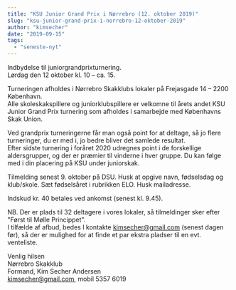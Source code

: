 ```yaml
---
title: "KSU Junior Grand Prix i Nørrebro (12. oktober 2019)"
slug: "ksu-junior-grand-prix-i-norrebro-12-oktober-2019"
author: "kimsecher"
date: "2019-09-15"
tags: 
  - "seneste-nyt"
---
```


Indbydelse til juniorgrandprixturnering.  
Lørdag den 12 oktober kl. 10 – ca. 15.

Turneringen afholdes i Nørrebro Skakklubs lokaler på Frejasgade 14 – 2200 København.  
Alle skoleskakspillere og juniorklubspillere er velkomne til årets andet KSU Junior Grand Prix turnering som afholdes i samarbejde med Københavns Skak Union.

Ved grandprix turneringerne får man også point for at deltage, så jo flere turneringer, du er med i, jo bedre bliver det samlede resultat.  
Efter sidste turnering i foråret 2020 udregnes point i de forskellige aldersgrupper, og der er præmier til vinderne i hver gruppe. Du kan følge med i din placering på KSU under juniorskak.

Tilmelding senest 9. oktober på DSU. Husk at opgive navn, fødselsdag og klub/skole. Sæt fødselsåret i rubrikken ELO. Husk mailadresse.

Indskud kr. 40 betales ved ankomst (senest kl. 9.45).

NB. Der er plads til 32 deltagere i vores lokaler, så tilmeldinger sker efter "Først til Mølle Princippet".  
I tilfælde af afbud, bedes I kontakte kimsecher@gmail.com (senest dagen før), så der er mulighed for at finde et par ekstra pladser til en evt. venteliste.

Venlig hilsen  
Nørrebro Skakklub  
Formand, Kim Secher Andersen  
kimsecher@gmail.com, mobil 5357 6019
